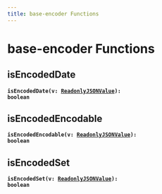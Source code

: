 ```yaml
---
title: base-encoder Functions
---
```


# base-encoder Functions

## isEncodedDate

**<code>isEncodedDate(v: [ReadonlyJSONValue](/api/types/readonlyjsonvalue)): boolean</code>**

## isEncodedEncodable

**<code>isEncodedEncodable(v: [ReadonlyJSONValue](/api/types/readonlyjsonvalue)): boolean</code>**

## isEncodedSet

**<code>isEncodedSet(v: [ReadonlyJSONValue](/api/types/readonlyjsonvalue)): boolean</code>**

